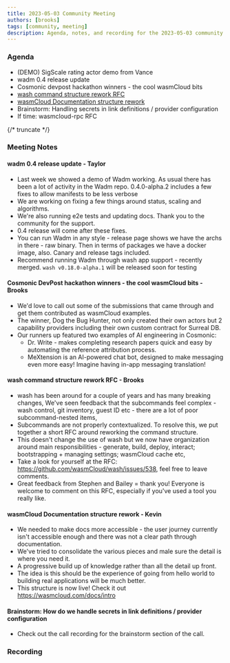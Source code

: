 ```yaml
---
title: 2023-05-03 Community Meeting
authors: [brooks]
tags: [community, meeting]
description: Agenda, notes, and recording for the 2023-05-03 community meeting
---
```



### Agenda

- (DEMO) SigScale rating actor demo from Vance
- wadm 0.4 release update
- Cosmonic devpost hackathon winners - the cool wasmCloud bits
- [wash command structure rework RFC](https://github.com/wasmCloud/wash/issues/538)
- [wasmCloud Documentation structure rework](https://github.com/wasmCloud/wasmcloud.com-dev/pull/75)
- Brainstorm: Handling secrets in link definitions / provider configuration
- If time: wasmcloud-rpc RFC

{/* truncate */}

### Meeting Notes

#### wadm 0.4 release update - Taylor

- Last week we showed a demo of Wadm working. As usual there has been a lot of activity in the Wadm repo. 0.4.0-alpha.2 includes a few fixes to allow manifests to be less verbose
- We are working on fixing a few things around status, scaling and algorithms.
- We're also running e2e tests and updating docs. Thank you to the community for the support.
- 0.4 release will come after these fixes.
- You can run Wadm in any style - release page shows we have the archs in there - raw binary. Then in terms of packages we have a docker image, also. Canary and release tags included.
- Recommend running Wadm through wash app support - recently merged. `wash v0.18.0-alpha.1` will be released soon for testing

#### Cosmonic DevPost hackathon winners - the cool wasmCloud bits - Brooks

- We'd love to call out some of the submissions that came through and get them contributed as wasmCloud examples.
- The winner, Dog the Bug Hunter, not only created their own actors but 2 capability providers including their own custom contract for Surreal DB.
- Our runners up featured two examples of AI engineering in Cosmonic:
  - Dr. Write - makes completing research papers quick and easy by automating the reference attribution process.
  - MeXtension is an AI-powered chat bot, designed to make messaging even more easy! Imagine having in-app messaging translation!

#### wash command structure rework RFC - Brooks

- wash has been around for a couple of years and has many breaking changes, We've seen feedback that the subcommands feel complex - wash control, git inventory, guest ID etc - there are a lot of poor subcommand-nested items,
- Subcommands are not properly contextualized. To resolve this, we put together a short RFC around reworking the command structure.
- This doesn't change the use of wash but we now have organization around main responsibilities - generate, build, deploy, interact; bootstrapping + managing settings; wasmCloud cache etc,
- Take a look for yourself at the RFC: https://github.com/wasmCloud/wash/issues/538, feel free to leave comments.
- Great feedback from Stephen and Bailey = thank you! Everyone is welcome to comment on this RFC, especially if you've used a tool you really like.

#### wasmCloud Documentation structure rework - Kevin

- We needed to make docs more accessible - the user journey currently isn't accessible enough and there was not a clear path through documentation.
- We've tried to consolidate the various pieces and male sure the detail is where you need it.
- A progressive build up of knowledge rather than all the detail up front.
- The idea is this should be the experience of going from hello world to building real applications will be much better.
- This structure is now live! Check it out https://wasmcloud.com/docs/intro

#### Brainstorm: How do we handle secrets in link definitions / provider configuration

- Check out the call recording for the brainstorm section of the call.

### Recording

<ReactPlayer url='https://youtu.be/EG_a6OTp5E0' controls />
